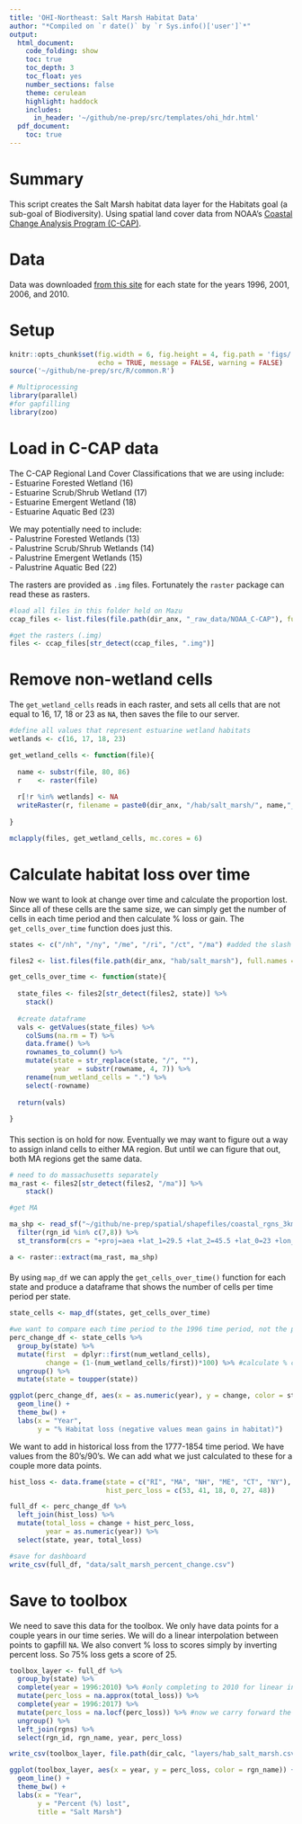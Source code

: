 ```yaml
---
title: 'OHI-Northeast: Salt Marsh Habitat Data'
author: "*Compiled on `r date()` by `r Sys.info()['user']`*"
output: 
  html_document:
    code_folding: show
    toc: true
    toc_depth: 3
    toc_float: yes
    number_sections: false
    theme: cerulean
    highlight: haddock
    includes: 
      in_header: '~/github/ne-prep/src/templates/ohi_hdr.html'
  pdf_document:
    toc: true
---
```


# Summary
This script creates the Salt Marsh habitat data layer for the Habitats goal (a sub-goal of Biodiversity). Using spatial land cover data from NOAA's [Coastal Change Analysis Program (C-CAP)](https://coast.noaa.gov/digitalcoast/data/ccapregional.html). 

# Data

Data was downloaded [from this site](https://coast.noaa.gov/ccapftp/#/) for each state for the years 1996, 2001, 2006, and 2010.

# Setup

```r
knitr::opts_chunk$set(fig.width = 6, fig.height = 4, fig.path = 'figs/',
                      echo = TRUE, message = FALSE, warning = FALSE)
source('~/github/ne-prep/src/R/common.R')

# Multiprocessing
library(parallel)
#for gapfilling
library(zoo)
```

# Load in C-CAP data

The C-CAP Regional Land Cover Classifications that we are using include:   
- Estuarine Forested Wetland (16)  
- Estuarine Scrub/Shrub Wetland (17)  
- Estuarine Emergent Wetland (18)  
- Estuarine Aquatic Bed (23)  

We may potentially need to include:    
- Palustrine Forested Wetlands (13)  
- Palustrine Scrub/Shrub Wetlands (14)  
- Palustrine Emergent Wetlands (15)  
- Palustrine Aquatic Bed (22)  

The rasters are provided as `.img` files. Fortunately the `raster` package can read these as rasters.

```r
#load all files in this folder held on Mazu
ccap_files <- list.files(file.path(dir_anx, "_raw_data/NOAA_C-CAP"), full.names = T, recursive = T)

#get the rasters (.img)
files <- ccap_files[str_detect(ccap_files, ".img")]
```

# Remove non-wetland cells

The `get_wetland_cells` reads in each raster, and sets all cells that are not equal to 16, 17, 18 or 23 as `NA`, then saves the file to our server.
```r
#define all values that represent estuarine wetland habitats
wetlands <- c(16, 17, 18, 23)

get_wetland_cells <- function(file){
  
  name <- substr(file, 80, 86)
  r    <- raster(file)
  
  r[!r %in% wetlands] <- NA
  writeRaster(r, filename = paste0(dir_anx, "/hab/salt_marsh/", name,"_wetland_cells.tif"), overwrite = T)
  
}

mclapply(files, get_wetland_cells, mc.cores = 6)
```

# Calculate habitat loss over time

Now we want to look at change over time and calculate the proportion lost. Since all of these cells are the same size, we can simply get the number of cells in each time period and then calculate % loss or gain. The `get_cells_over_time` function does just this.

```r
states <- c("/nh", "/ny", "/me", "/ri", "/ct", "/ma") #added the slash because "me" was bringing all rasters

files2 <- list.files(file.path(dir_anx, "hab/salt_marsh"), full.names = T)

get_cells_over_time <- function(state){
  
  state_files <- files2[str_detect(files2, state)] %>%
    stack()
  
  #create dataframe
  vals <- getValues(state_files) %>% 
    colSums(na.rm = T) %>%
    data.frame() %>%
    rownames_to_column() %>%
    mutate(state = str_replace(state, "/", ""),
           year  = substr(rowname, 4, 7)) %>%
    rename(num_wetland_cells = ".") %>%
    select(-rowname)
  
  return(vals)
  
}
```

####

This section is on hold for now. Eventually we may want to figure out a way to assign inland cells to either MA region. But until we can figure that out, both MA regions get the same data.
```r
# need to do massachusetts separately
ma_rast <- files2[str_detect(files2, "/ma")] %>%
    stack()

#get MA

ma_shp <- read_sf("~/github/ne-prep/spatial/shapefiles/coastal_rgns_3km_inland_buffer.shp") %>%
  filter(rgn_id %in% c(7,8)) %>%
  st_transform(crs = "+proj=aea +lat_1=29.5 +lat_2=45.5 +lat_0=23 +lon_0=-96 +x_0=0 +y_0=0 +ellps=GRS80 +towgs84=0,0,0,0,0,0,0 +units=m +no_defs") #transform to the same CRS as the C-CAP data.

a <- raster::extract(ma_rast, ma_shp)
```

####

By using `map_df` we can apply the `get_cells_over_time()` function for each state and produce a dataframe that shows the number of cells per time period per state.

```r
state_cells <- map_df(states, get_cells_over_time) 

#we want to compare each time period to the 1996 time period, not the previous one
perc_change_df <- state_cells %>%
  group_by(state) %>%
  mutate(first  = dplyr::first(num_wetland_cells),
         change = (1-(num_wetland_cells/first))*100) %>% #calculate % change from 1996
  ungroup() %>%
  mutate(state = toupper(state))

ggplot(perc_change_df, aes(x = as.numeric(year), y = change, color = state)) +
  geom_line() +
  theme_bw() +
  labs(x = "Year",
       y = "% Habitat loss (negative values mean gains in habitat)")
```

We want to add in historical loss from the 1777-1854 time period. We have values from the 80's/90's. We can add what we just calculated to these for a couple more data points.

```r
hist_loss <- data.frame(state = c("RI", "MA", "NH", "ME", "CT", "NY"),
                        hist_perc_loss = c(53, 41, 18, 0, 27, 48))

full_df <- perc_change_df %>%
  left_join(hist_loss) %>%
  mutate(total_loss = change + hist_perc_loss,
         year = as.numeric(year)) %>%
  select(state, year, total_loss)

#save for dashboard
write_csv(full_df, "data/salt_marsh_percent_change.csv")
```

# Save to toolbox

We need to save this data for the toolbox. We only have data points for a couple years in our time series. We will do a linear interpolation between points to gapfill `NA`. We also convert % loss to scores simply by inverting percent loss. So 75% loss gets a score of 25.

```r
toolbox_layer <- full_df %>%
  group_by(state) %>%
  complete(year = 1996:2010) %>% #only completing to 2010 for linear interpolation
  mutate(perc_loss = na.approx(total_loss)) %>%
  complete(year = 1996:2017) %>%
  mutate(perc_loss = na.locf(perc_loss)) %>% #now we carry forward the 2010 value for all years to 2017
  ungroup() %>%
  left_join(rgns) %>%
  select(rgn_id, rgn_name, year, perc_loss)

write_csv(toolbox_layer, file.path(dir_calc, "layers/hab_salt_marsh.csv"))

ggplot(toolbox_layer, aes(x = year, y = perc_loss, color = rgn_name)) +
  geom_line() +
  theme_bw() +
  labs(x = "Year",
       y = "Percent (%) lost",
       title = "Salt Marsh")
```



















